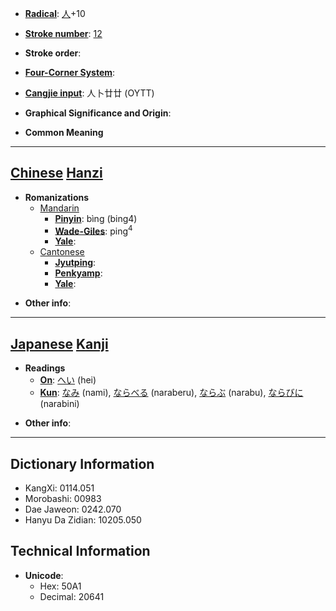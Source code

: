* '''[[Wiktionary:Chinese radical index| Radical]]''': [[Wiktionary:Chinese radical index 人|人]]+10

* '''[[Wiktionary:Chinese total strokes index|Stroke number]]''': [[Wiktionary:Chinese total strokes index 12|12]]

* '''Stroke order''': 

* '''[[Wiktionary:Chinese four corner index|Four-Corner System]]''': 

* '''[[Wiktionary:Chinese Cangjie index|Cangjie input]]''': 人卜廿廿 (OYTT)

* '''Graphical Significance and Origin''': 

* '''Common Meaning'''

----

== [[Chinese]] [[Hanzi]] ==

* '''Romanizations'''
** [[Mandarin]]
*** '''[[Pinyin]]''': bìng (bing4)
*** '''[[Wade-Giles]]''': ping<sup>4</sup>
*** '''[[Yale]]''': 
**[[Cantonese]]
***'''[[Jyutping]]''':
***'''[[Penkyamp]]''': 
***'''[[Yale]]''': 

* '''Other info''': 

----

== [[Japanese]] [[Kanji]] ==

* '''Readings'''
** '''[[On]]''': [[へい]] (hei)
** '''[[Kun]]''': [[なみ]] (nami), [[ならべる]] (naraberu), [[ならぶ]] (narabu), [[ならびに]] (narabini)

* '''Other info''':  

----

== Dictionary Information ==

* KangXi: 0114.051
* Morobashi: 00983
* Dae Jaweon: 0242.070
* Hanyu Da Zidian: 10205.050

== Technical Information ==

* '''Unicode''':
** Hex: 50A1
** Decimal: 20641